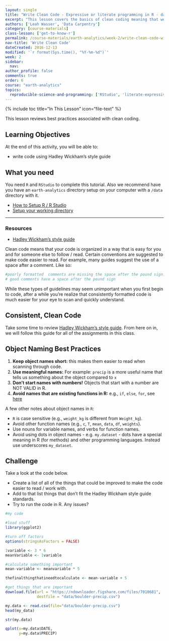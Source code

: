 ```yaml
---
layout: single
title: "Write Clean Code - Expressive or literate programming in R - data science for scientists 101"
excerpt: "This lesson covers the basics of clean coding meaning that we ensure that the code that we write is easy for someone else to understand. We will briefly cover style guides, consistent spacing, literate object naming best practices. "
authors: ['Leah Wasser', 'Data Carpentry']
category: [course-materials]
class-lesson: ['get-to-know-r']
permalink: /course-materials/earth-analytics/week-2/write-clean-code-with-r/
nav-title: 'Write Clean Code'
dateCreated: 2016-12-13
modified: '`r format(Sys.time(), "%Y-%m-%d")`'
week: 2
sidebar:
  nav:
author_profile: false
comments: true
order: 6
course: "earth-analytics"
topics:
  reproducible-science-and-programming: ['RStudio', 'literate-expressive-programming']
---
```


{% include toc title="In This Lesson" icon="file-text" %}

This lesson reviews best practices associated with clean coding.

<div class='notice--success' markdown="1">

## <i class="fa fa-graduation-cap" aria-hidden="true"></i> Learning Objectives
At the end of this activity, you will be able to:

* write code using Hadley Wickham's style guide

## <i class="fa fa-check-square-o fa-2" aria-hidden="true"></i> What you need

You need `R` and `RStudio` to complete this tutorial. Also we recommend have you
have an `earth-analytics` directory setup on your computer with a `/data`
directory with it.

* [How to Setup R / R Studio](/course-materials/earth-analytics/week-1/setup-r-rstudio/)
* [Setup your working directory](/course-materials/earth-analytics/week-1/setup-working-directory/)

***

### Resources
* <a href="http://adv-r.had.co.nz/Style.html" target="_blank" data-proofer-ignore=''>Hadley Wickham's style guide</a>

</div>


Clean code means that your code is organized in a way that is easy for you and
for someone else to follow / read. Certain conventions are suggested to make code
easier to read. For example, many guides suggest the use of a space after a comment.
Like so:

```r
#poorly formatted  comments are missing the space after the pound sign.
# good comments have a space after the pound sign
```

While these types of guidelines may seem unimportant when you first begin to code,
after a while you're realize that consistently formatted code is much easier
for your eye to scan and quickly understand.

## Consistent, Clean Code

Take some time to review <a href="http://adv-r.had.co.nz/Style.html" target="_blank">Hadley Wickham's style guide</a>. From here on in, we will
follow this guide for all of the assignments in this class.

## Object Naming Best Practices

1. **Keep object names short:** this makes them easier to read when scanning through code.
2. **Use meaningful names:** For example: `precip` is a more useful name that tells us something about the object compared to `x`
3. **Don't start names with numbers!** Objects that start with a number are NOT VALID in R.
4. **Avoid names that are existing functions in R:** e.g.,
`if`, `else`, `for`, see
[here](https://stat.ethz.ch/R-manual/R-devel/library/base/html/Reserved.html)

A few other notes about object names in `R`:

* `R` is case sensitive (e.g., `weight_kg` is different from `Weight_kg`).
* Avoid other function names (e.g., `c`, `T`, `mean`, `data`, `df`, `weights`).
* Use nouns for variable names, and verbs for function names.
* Avoid using dots in object names - e.g. `my.dataset` - dots have a special meaning in R (for methods) and other programming languages. Instead use underscores `my_dataset`.


<div class="notice--warning" markdown="1">

## <i class="fa fa-pencil-square-o" aria-hidden="true"></i> Challenge

Take a look at the code below.

* Create a list of all of the things that could be improved to make the code
easier to read / work with.
* Add to that list things that don't fit the Hadley Wickham style guide standards.
* Try to run the code in R. Any issues?

<!--
FORMAT Issues:
missing spaces in between comments
comments aren't useful to help me understand what is happening

OBJECT NAMING
- didn't use useful object names that describe the object
- used a number to name a variable
- one very long object name
- used a mixture of underscore and case that will be easy to confuse
- used a . in an object name

-->
</div>

```r

#my code

#load stuff
library(ggplot2)

#turn off factors
options(stringsAsFactors = FALSE)

1variable <- 3 * 6
meanVariable <- 1variable

#calculate something important
mean-variable <- meanvariable * 5

thefinalthingthatineedtocalculate <- mean-variable + 5

#get things that are important
download.file(url = "https://ndownloader.figshare.com/files/7010681",
              destfile = "data/boulder-precip.csv")

my.data <- read.csv(file="data/boulder-precip.csv")
head(my_data)

str(my.data)

qplot(x=my.data$DATE,
      y=my.data$PRECIP)

```
